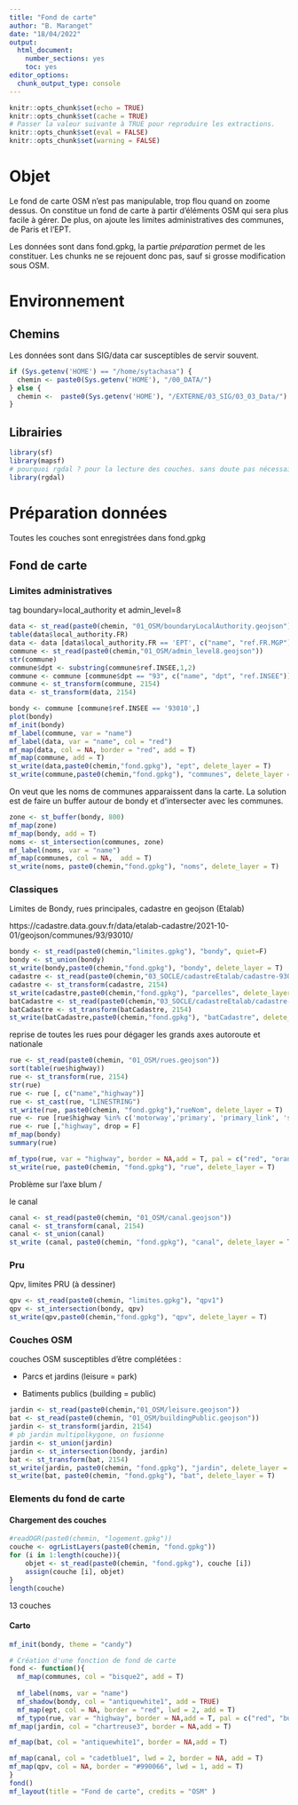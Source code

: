 ```yaml
---
title: "Fond de carte"
author: "B. Maranget"
date: "18/04/2022"
output: 
  html_document: 
    number_sections: yes
    toc: yes
editor_options: 
  chunk_output_type: console
---
```



```r
knitr::opts_chunk$set(echo = TRUE)
knitr::opts_chunk$set(cache = TRUE)
# Passer la valeur suivante à TRUE pour reproduire les extractions.
knitr::opts_chunk$set(eval = FALSE)
knitr::opts_chunk$set(warning = FALSE)
```


# Objet

Le fond de carte OSM n'est pas manipulable, trop flou quand on zoome dessus.
On constitue un fond de carte à partir d'éléments OSM qui sera plus facile
à gérer.
De plus, on ajoute les limites administratives des communes, de Paris et l'EPT.


Les données sont dans fond.gpkg, la partie *préparation* permet de les constituer.
Les chunks ne se rejouent donc pas, sauf si grosse modification sous OSM.

# Environnement

## Chemins

Les données sont dans SIG/data car susceptibles de servir souvent.


```r
if (Sys.getenv('HOME') == "/home/sytachasa") {
  chemin <- paste0(Sys.getenv('HOME'), "/00_DATA/")
} else {
  chemin <-  paste0(Sys.getenv('HOME'), "/EXTERNE/03_SIG/03_03_Data/")
}
```

## Librairies

```r
library(sf)
library(mapsf)
# pourquoi rgdal ? pour la lecture des couches. sans doute pas nécessaire.
library(rgdal)
```







# Préparation données

Toutes les couches sont enregistrées dans fond.gpkg

## Fond de carte


### Limites administratives

tag boundary=local_authority et admin_level=8

```r
data <- st_read(paste0(chemin, "01_OSM/boundaryLocalAuthority.geojson"))
table(data$local_authority.FR)
data <- data [data$local_authority.FR == 'EPT', c("name", "ref.FR.MGP")]
commune <- st_read(paste0(chemin,"01_OSM/admin_level8.geojson"))
str(commune)
commune$dpt <- substring(commune$ref.INSEE,1,2)
commune <- commune [commune$dpt == "93", c("name", "dpt", "ref.INSEE")]
commune <- st_transform(commune, 2154)
data <- st_transform(data, 2154)
```


```r
bondy <- commune [commune$ref.INSEE == '93010',]
plot(bondy)
mf_init(bondy)
mf_label(commune, var = "name")
mf_label(data, var = "name", col = "red")
mf_map(data, col = NA, border = "red", add = T)
mf_map(commune, add = T)
st_write(data,paste0(chemin,"fond.gpkg"), "ept", delete_layer = T)
st_write(commune,paste0(chemin,"fond.gpkg"), "communes", delete_layer = T)
```



On veut que les noms de communes apparaissent dans la carte.
La solution est de faire un buffer autour de bondy et d'intersecter avec les communes.

```r
zone <- st_buffer(bondy, 800)
mf_map(zone)
mf_map(bondy, add = T)
noms <- st_intersection(communes, zone)
mf_label(noms, var = "name")
mf_map(communes, col = NA,  add = T)
st_write(noms, paste0(chemin,"fond.gpkg"), "noms", delete_layer = T)
```





### Classiques

Limites de Bondy, rues principales, cadastre en geojson (Etalab)

https://cadastre.data.gouv.fr/data/etalab-cadastre/2021-10-01/geojson/communes/93/93010/

```r
bondy <- st_read(paste0(chemin,"limites.gpkg"), "bondy", quiet=F)
bondy <- st_union(bondy)
st_write(bondy,paste0(chemin,"fond.gpkg"), "bondy", delete_layer = T)
cadastre <- st_read(paste0(chemin,"03_SOCLE/cadastreEtalab/cadastre-93010-parcelles.json"))
cadastre <- st_transform(cadastre, 2154)
st_write(cadastre,paste0(chemin,"fond.gpkg"), "parcelles", delete_layer = T)
batCadastre <- st_read(paste0(chemin,"03_SOCLE/cadastreEtalab/cadastre-93010-batiments.json"))
batCadastre <- st_transform(batCadastre, 2154)
st_write(batCadastre,paste0(chemin,"fond.gpkg"), "batCadastre", delete_layer = T)
```


reprise de toutes les rues pour dégager les grands axes autoroute et nationale

```r
rue <- st_read(paste0(chemin, "01_OSM/rues.geojson"))
sort(table(rue$highway))
rue <- st_transform(rue, 2154)
str(rue)
rue <- rue [, c("name","highway")]
rue <- st_cast(rue, "LINESTRING")
st_write(rue, paste0(chemin, "fond.gpkg"),"rueNom", delete_layer = T)
rue <- rue [rue$highway %in% c('motorway','primary', 'primary_link', 'secondary', 'secondary_link', 'tertiary', 'residential','service'),]
rue <- rue [,"highway", drop = F]
mf_map(bondy)
summary(rue)

mf_typo(rue, var = "highway", border = NA,add = T, pal = c("red", "orange", "orange", "orange", "orange", "white"), lwd = 1.5, leg_pos = "n")
st_write(rue, paste0(chemin, "fond.gpkg"), "rue", delete_layer = T)
```


Problème sur l'axe blum / 


le canal

```r
canal <- st_read(paste0(chemin, "01_OSM/canal.geojson"))
canal <- st_transform(canal, 2154)
canal <- st_union(canal)
st_write (canal, paste0(chemin, "fond.gpkg"), "canal", delete_layer = T)
```


### Pru

Qpv, limites PRU (à dessiner)

```r
qpv <- st_read(paste0(chemin, "limites.gpkg"), "qpv1")
qpv <- st_intersection(bondy, qpv)
st_write(qpv,paste0(chemin,"fond.gpkg"), "qpv", delete_layer = T)
```


### Couches OSM

couches OSM susceptibles d'être complétées :

- Parcs et jardins (leisure = park)

- Batiments publics (building = public)

```r
jardin <- st_read(paste0(chemin,"01_OSM/leisure.geojson"))
bat <- st_read(paste0(chemin, "01_OSM/buildingPublic.geojson"))
jardin <- st_transform(jardin, 2154)
# pb jardin multipolkygone, on fusionne
jardin <- st_union(jardin)
jardin <- st_intersection(bondy, jardin)
bat <- st_transform(bat, 2154)
st_write(jardin, paste0(chemin, "fond.gpkg"), "jardin", delete_layer = T)
st_write(bat, paste0(chemin, "fond.gpkg"), "bat", delete_layer = T)
```


### Elements du fond de carte

#### Chargement des couches

```r
#readOGR(paste0(chemin, "logement.gpkg"))
couche <- ogrListLayers(paste0(chemin, "fond.gpkg"))
for (i in 1:length(couche)){
    objet <- st_read(paste0(chemin, "fond.gpkg"), couche [i])
    assign(couche [i], objet)
}
length(couche)
```
13 couches

#### Carto


```r
mf_init(bondy, theme = "candy")

# Création d'une fonction de fond de carte
fond <- function(){
  mf_map(communes, col = "bisque2", add = T)
  
  mf_label(noms, var = "name")
  mf_shadow(bondy, col = "antiquewhite1", add = TRUE)
  mf_map(ept, col = NA, border = "red", lwd = 2, add = T)
  mf_typo(rue, var = "highway", border = NA,add = T, pal = c("red", "burlywood", "burlywood", "burlywood", "burlywood", "bisque4"), lwd = 1.5, leg_pos = "n")
mf_map(jardin, col = "chartreuse3", border = NA,add = T)

mf_map(bat, col = "antiquewhite1", border = NA,add = T)

mf_map(canal, col = "cadetblue1", lwd = 2, border = NA, add = T)
mf_map(qpv, col = NA, border = "#990066", lwd = 1, add = T)
}
fond()
mf_layout(title = "Fond de carte", credits = "OSM" )
```



